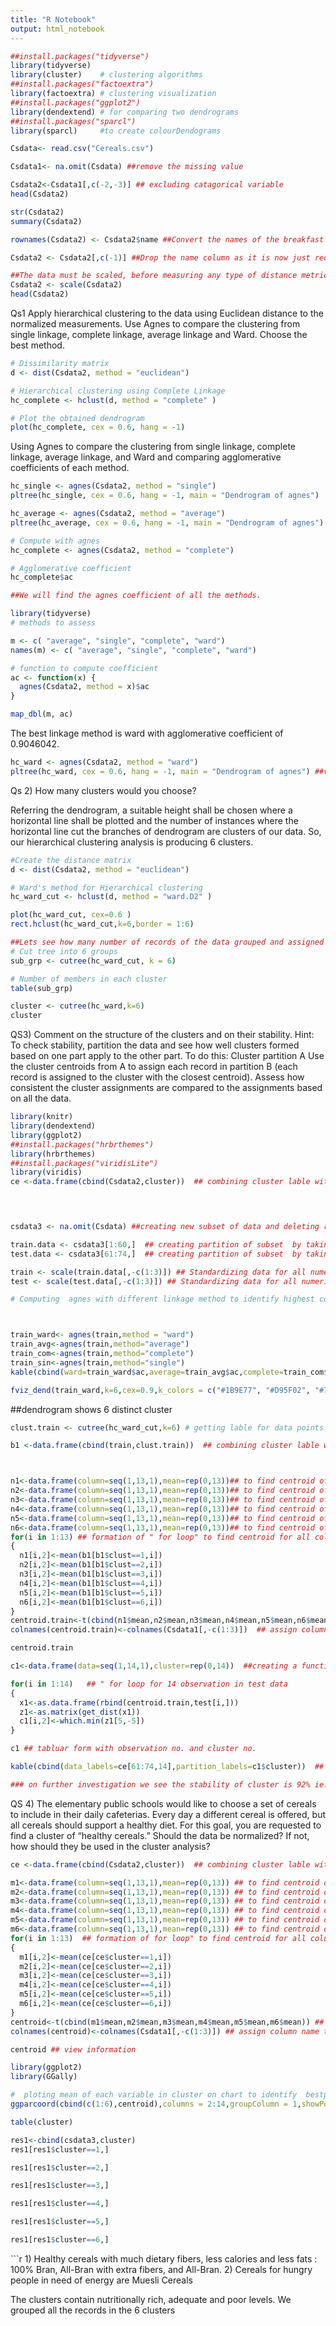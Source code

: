 ---
title: "R Notebook"
output: html_notebook
---

```{r}
##install.packages("tidyverse")
library(tidyverse)
library(cluster)    # clustering algorithms
##install.packages("factoextra")
library(factoextra) # clustering visualization
##install.packages("ggplot2")
library(dendextend) # for comparing two dendrograms
##install.packages("sparcl")
library(sparcl)     #to create colourDendograms
```


```{r}
Csdata<- read.csv("Cereals.csv") 
```

```{r}
Csdata1<- na.omit(Csdata) ##remove the missing value      
```

```{r}
Csdata2<-Csdata1[,c(-2,-3)] ## excluding catagorical variable
head(Csdata2)
```

```{r}
str(Csdata2)
summary(Csdata2)
```

```{r}
rownames(Csdata2) <- Csdata2$name ##Convert the names of the breakfast cereals to the row names, as this will later help us in visualising the clusters 
```


```{r}
Csdata2 <- Csdata2[,c(-1)] ##Drop the name column as it is now just redundant information
```


```{r}

##The data must be scaled, before measuring any type of distance metric as the variables with higher ranges will significantly influence the distance
Csdata2 <- scale(Csdata2)
head(Csdata2) 
```


Qs1 Apply hierarchical clustering to the data using Euclidean distance to the normalized measurements. Use Agnes to compare the clustering from  single linkage, complete linkage, average linkage and Ward. Choose the best method.

```{r}
# Dissimilarity matrix
d <- dist(Csdata2, method = "euclidean")

# Hierarchical clustering using Complete Linkage
hc_complete <- hclust(d, method = "complete" )

# Plot the obtained dendrogram
plot(hc_complete, cex = 0.6, hang = -1)

```

Using Agnes to compare the clustering from  single linkage, complete linkage, average linkage, and Ward and comparing agglomerative coefficients of each method.

```{r}
hc_single <- agnes(Csdata2, method = "single")
pltree(hc_single, cex = 0.6, hang = -1, main = "Dendrogram of agnes")

```

```{r}
hc_average <- agnes(Csdata2, method = "average")
pltree(hc_average, cex = 0.6, hang = -1, main = "Dendrogram of agnes")
```

```{r}
# Compute with agnes
hc_complete <- agnes(Csdata2, method = "complete")

# Agglomerative coefficient
hc_complete$ac

```


```{r}
##We will find the agnes coefficient of all the methods.

library(tidyverse)
# methods to assess

m <- c( "average", "single", "complete", "ward")
names(m) <- c( "average", "single", "complete", "ward")

# function to compute coefficient
ac <- function(x) {
  agnes(Csdata2, method = x)$ac
}

map_dbl(m, ac)
```

The best linkage method is ward with agglomerative coefficient of 0.9046042.

```{r}
hc_ward <- agnes(Csdata2, method = "ward")
pltree(hc_ward, cex = 0.6, hang = -1, main = "Dendrogram of agnes") ##visualizing the dendrogram using wards method:
```

Qs 2) How many clusters would you choose?

Referring the dendrogram, a suitable height shall be chosen where a horizontal line shall be plotted and the number of instances where the horizontal line cut the branches of dendrogram are clusters of our data. So, our hierarchical clustering analysis is producing 6 clusters.
```{r}

#Create the distance matrix
d <- dist(Csdata2, method = "euclidean")

# Ward's method for Hierarchical clustering
hc_ward_cut <- hclust(d, method = "ward.D2" )

plot(hc_ward_cut, cex=0.6 )
rect.hclust(hc_ward_cut,k=6,border = 1:6) 

```

```{r}
##Lets see how many number of records of the data grouped and assigned  to clusters
# Cut tree into 6 groups
sub_grp <- cutree(hc_ward_cut, k = 6)

# Number of members in each cluster
table(sub_grp)
```

```{r}
cluster <- cutree(hc_ward,k=6)
cluster
```


QS3) Comment on the structure of the clusters and on their stability. Hint: To check stability,  partition the data and see how well clusters formed based on one part apply to the other part. To do this:
Cluster partition A
Use the cluster centroids from A to assign each record in partition B (each record is assigned to the cluster with the closest centroid).
Assess how consistent the cluster assignments are compared to the assignments based on all the data.

```{r}

library(knitr)
library(dendextend)
library(ggplot2)
##install.packages("hrbrthemes")
library(hrbrthemes)
##install.packages("viridisLite")
library(viridis)
ce <-data.frame(cbind(Csdata2,cluster))  ## combining cluster lable with subset of the data to view all information in one table  


 

csdata3 <- na.omit(Csdata) ##creating new subset of data and deleting rows with "NA" value

train.data <- csdata3[1:60,]  ## creating partition of subset  by taking first 60 row  
test.data <- csdata3[61:74,]  ## creating partition of subset  by taking next 14 row of"newdata"

train <- scale(train.data[,-c(1:3)]) ## Standardizing data for all numeric data for subset
test <- scale(test.data[,-c(1:3)]) ## Standardizing data for all numeric data for subset

# Computing  agnes with different linkage method to identify highest coefficients



train_ward<- agnes(train,method = "ward")   
train_avg<-agnes(train,method="average")
train_com<-agnes(train,method="complete")
train_sin<-agnes(train,method="single")
kable(cbind(ward=train_ward$ac,average=train_avg$ac,complete=train_com$ac,single=train_sin$ac)) ## this function provide information for Agglomerative coefficients for all linkage in a tabular format and easily view

```

```{r}


fviz_dend(train_ward,k=6,cex=0.9,k_colors = c("#1B9E77", "#D95F02", "#7570B3", "#E7298A"),rect_border = c("#1B9E77", "#D95F02", "#7570B3", "#E7298A"), rect_fill = TRUE  ,color_labels_by_k = TRUE,rect= TRUE,main="Dendrogram of agnes")


```

##dendrogram shows 6 distinct cluster


```{r}


clust.train <- cutree(hc_ward_cut,k=6) # getting lable for data points

b1 <-data.frame(cbind(train,clust.train))  ## combining cluster lable with subset of the data to view all information in one table



n1<-data.frame(column=seq(1,13,1),mean=rep(0,13))## to find centroid of variable for cluster lable with k=1
n2<-data.frame(column=seq(1,13,1),mean=rep(0,13))## to find centroid of variable for cluster lable with k=2
n3<-data.frame(column=seq(1,13,1),mean=rep(0,13))## to find centroid of variable for cluster lable with k=3
n4<-data.frame(column=seq(1,13,1),mean=rep(0,13))## to find centroid of variable for cluster lable with k=4
n5<-data.frame(column=seq(1,13,1),mean=rep(0,13))## to find centroid of variable for cluster lable with k=5
n6<-data.frame(column=seq(1,13,1),mean=rep(0,13))## to find centroid of variable for cluster lable with k=6
for(i in 1:13) ## formation of " for loop" to find centroid for all column in subsent of the data
{
  n1[i,2]<-mean(b1[b1$clust==1,i])
  n2[i,2]<-mean(b1[b1$clust==2,i])
  n3[i,2]<-mean(b1[b1$clust==3,i])
  n4[i,2]<-mean(b1[b1$clust==4,i])
  n5[i,2]<-mean(b1[b1$clust==5,i])
  n6[i,2]<-mean(b1[b1$clust==6,i])
}
centroid.train<-t(cbind(n1$mean,n2$mean,n3$mean,n4$mean,n5$mean,n6$mean)) ## combining mean of each column and then transpose data from column to row for better view
colnames(centroid.train)<-colnames(Csdata1[,-c(1:3)])  ## assign column name to matrix from orignal data

centroid.train 
```


```{r}
c1<-data.frame(data=seq(1,14,1),cluster=rep(0,14))  ##creating a function for a "for loop" to find minimum distance form cluster centroid to each observation in test data in order to see which cluster will these observation fall in 

for(i in 1:14)   ## " for loop for 14 observation in test data
{
  x1<-as.data.frame(rbind(centroid.train,test[i,]))
  z1<-as.matrix(get_dist(x1))
  c1[i,2]<-which.min(z1[5,-5])
}

c1 ## tabluar form with observation no. and cluster no.
```
```{r}
kable(cbind(data_labels=ce[61:74,14],partition_labels=c1$cluster))  ## checking cluster label for 14 observation form test.data against orignal cluster lables formed in " STEP 1"
```

```{r}
### on further investigation we see the stability of cluster is 92% ie. out of 14 observation it has predicted 13 observation as correct
```


QS 4) The elementary public schools would like to choose a set of cereals to include in their daily cafeterias. Every day a different cereal is offered, but all cereals should support a healthy diet. For this goal, you are requested to find a cluster of “healthy cereals.” Should the data be normalized? If not, how should they be used in the cluster analysis?

```{r}

ce <-data.frame(cbind(Csdata2,cluster))  ## combining cluster lable with subset of the data to view all information in one table

m1<-data.frame(column=seq(1,13,1),mean=rep(0,13)) ## to find centroid of variable for cluster lable with k=1
m2<-data.frame(column=seq(1,13,1),mean=rep(0,13)) ## to find centroid of variable for cluster lable with k=2
m3<-data.frame(column=seq(1,13,1),mean=rep(0,13)) ## to find centroid of variable for cluster lable with k=3
m4<-data.frame(column=seq(1,13,1),mean=rep(0,13)) ## to find centroid of variable for cluster lable with k=4
m5<-data.frame(column=seq(1,13,1),mean=rep(0,13)) ## to find centroid of variable for cluster lable with k=5
m6<-data.frame(column=seq(1,13,1),mean=rep(0,13)) ## to find centroid of variable for cluster lable with k=6
for(i in 1:13)  ## formation of for loop" to find centroid for all column in subsent of the data
{
  m1[i,2]<-mean(ce[ce$cluster==1,i])
  m2[i,2]<-mean(ce[ce$cluster==2,i])
  m3[i,2]<-mean(ce[ce$cluster==3,i])
  m4[i,2]<-mean(ce[ce$cluster==4,i])
  m5[i,2]<-mean(ce[ce$cluster==5,i])
  m6[i,2]<-mean(ce[ce$cluster==6,i])
}
centroid<-t(cbind(m1$mean,m2$mean,m3$mean,m4$mean,m5$mean,m6$mean)) ## combining mean of each column and then transpose data from column to row for better view
colnames(centroid)<-colnames(Csdata1[,-c(1:3)]) ## assign column name to matrix from orignal data

centroid ## view information

```


```{r}
library(ggplot2)
library(GGally)

#  ploting mean of each variable in cluster on chart to identify  bestpossible combination
ggparcoord(cbind(c(1:6),centroid),columns = 2:14,groupColumn = 1,showPoints = TRUE,title = " Charter of cluster",alphaLines = 0.9) 
```


```{r}
table(cluster)
```


```{r}
res1<-cbind(csdata3,cluster)
res1[res1$cluster==1,]
```

```{r}
res1[res1$cluster==2,]
```

```{r}
res1[res1$cluster==3,]

```


```{r}
res1[res1$cluster==4,]
```
```{r}
res1[res1$cluster==5,]
```

```{r}
res1[res1$cluster==6,]
```


```{r}
1) Healthy cereals with much dietary fibers, less calories and less fats : 100% Bran, All-Bran with extra fibers, and All-Bran.
2) Cereals for hungry people in need of energy are Muesli Cereals

The clusters contain nutritionally rich, adequate and poor levels. We grouped all the records in the 6 clusters